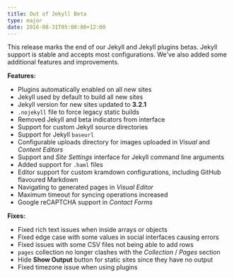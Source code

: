 ```yaml
---
title: Out of Jekyll Beta
type: major
date: 2016-08-31T05:00:00+12:00
---
```



This release marks the end of our Jekyll and Jekyll plugins betas. Jekyll support is stable and accepts most configurations. We've also added some additional features and improvements.

**Features:**

* Plugins automatically enabled on all new sites
* Jekyll used by default to build all new sites
* Jekyll version for new sites updated to **3.2.1**
* `.nojekyll` file to force legacy static builds
* Removed Jekyll and beta indicators from interface
* Support for custom Jekyll source directories
* Support for Jekyll `baseurl`
* Configurable uploads directory for images uploaded in *Visual* and *Content Editors*
* Support and *Site Settings* interface for Jekyll command line arguments
* Added support for `.haml` files
* Editor support for custom kramdown configurations, including GitHub flavoured Markdown
* Navigating to generated pages in *Visual Editor*
* Maximum timeout for syncing operations increased
* Google reCAPTCHA support in *Contact Forms*

**Fixes:**

* Fixed rich text issues when inside arrays or objects
* Fixed edge case with some values in social interfaces causing errors
* Fixed issues with some CSV files not being able to add rows
* `pages` collection no longer clashes with the *Collection* / *Pages* section
* Hide **Show Output** button for static sites since they have no output
* Fixed timezone issue when using plugins
